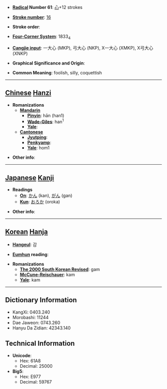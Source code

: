 * '''[[Wiktionary:Chinese radical index| Radical]] Number 61''': [[Wiktionary:Chinese radical index 心|心]]+12 strokes

* '''[[Wiktionary:Chinese total strokes index|Stroke number]]''': [[Wiktionary:Chinese total strokes index 16|16]]

* '''Stroke order''': 

* '''[[Wiktionary:Chinese four corner index|Four-Corner System]]''': 1833<sub>4</sub>

* '''[[Wiktionary:Chinese Cangjie index|Cangjie input]]''': 一大心 (MKP), 弓大心 (NKP), X一大心 (XMKP), X弓大心 (XNKP)

* '''Graphical Significance and Origin''': 

* '''Common Meaning''': foolish, silly, coquettish

----

== [[Chinese]] [[Hanzi]] ==

* '''Romanizations'''
** '''[[Mandarin]]'''
*** '''[[Pinyin]]''': hān (han1)
*** '''[[Wade-Giles]]''': han<sup>1</sup>
*** '''[[Yale]]''': 
** '''[[Cantonese]]'''
*** '''[[Jyutping]]''':
*** '''[[Penkyamp]]''': 
*** '''[[Yale]]''': hom1

* '''Other info''': 

----

== [[Japanese]] [[Kanji]] ==

* '''Readings'''
** '''[[On]]''': [[かん]] (kan), [[がん]] (gan)
** '''[[Kun]]''': [[おろか]] (oroka)

* '''Other info''':  

----

== [[Korean]] [[Hanja]] ==

* '''[[Hangeul]]''': 감

* '''[[Eumhun]] reading''': 

* '''Romanizations'''
** '''[[The 2000 South Korean Revised Romanization|The 2000 South Korean Revised]]''': gam
** '''[[McCune-Reischauer]]''': kam
** '''[[Yale]]''': kam

----

== Dictionary Information ==

* KangXi: 0403.240
* Morobashi: 11244
* Dae Jaweon: 0743.260
* Hanyu Da Zidian: 42343.140

== Technical Information ==

* '''Unicode''':
** Hex: 61A8
** Decimal: 25000
* '''Big5''':
** Hex: E977
** Decimal: 59767